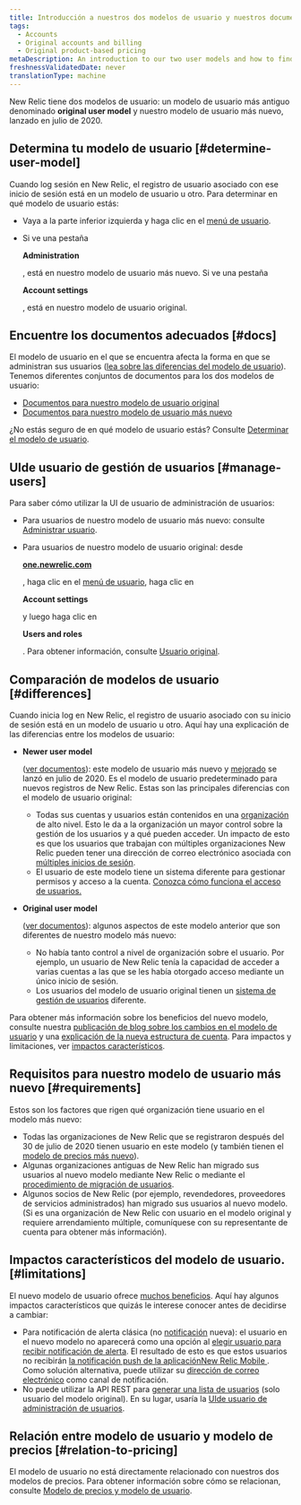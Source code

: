 ```yaml
---
title: Introducción a nuestros dos modelos de usuario y nuestros documentos de gestión de usuarios
tags:
  - Accounts
  - Original accounts and billing
  - Original product-based pricing
metaDescription: An introduction to our two user models and how to find the user management docs you need.
freshnessValidatedDate: never
translationType: machine
---
```



New Relic tiene dos modelos de usuario: un modelo de usuario más antiguo denominado <DoNotTranslate>**original user model**</DoNotTranslate> y nuestro modelo de usuario más nuevo, lanzado en julio de 2020.

## Determina tu modelo de usuario [#determine-user-model]

Cuando log sesión en New Relic, el registro de usuario asociado con ese inicio de sesión está en un modelo de usuario u otro. Para determinar en qué modelo de usuario estás:

* Vaya a la parte inferior izquierda y haga clic en el [menú de usuario](/docs/accounts/accounts-billing/general-account-settings/intro-account-settings).

* Si ve una pestaña

  <DoNotTranslate>**Administration**</DoNotTranslate>

  , está en nuestro modelo de usuario más nuevo. Si ve una pestaña

  <DoNotTranslate>**Account settings**</DoNotTranslate>

  , está en nuestro modelo de usuario original.

## Encuentre los documentos adecuados [#docs]

El modelo de usuario en el que se encuentra afecta la forma en que se administran sus usuarios ([lea sobre las diferencias del modelo de usuario](#differences)). Tenemos diferentes conjuntos de documentos para los dos modelos de usuario:

* [Documentos para nuestro modelo de usuario original](/docs/accounts/original-accounts-billing/original-users-roles/users-roles-original-user-model)
* [Documentos para nuestro modelo de usuario más nuevo](/docs/accounts/accounts-billing/new-relic-one-user-management/introduction-managing-users)

¿No estás seguro de en qué modelo de usuario estás? Consulte [Determinar el modelo de usuario](#determine-user-model).

## UIde usuario de gestión de usuarios [#manage-users]

Para saber cómo utilizar la UI de usuario de administración de usuarios:

* Para usuarios de nuestro modelo de usuario más nuevo: consulte [Administrar usuario](/docs/accounts/accounts-billing/new-relic-one-user-management/user-management-ui-and-tasks#where).

* Para usuarios de nuestro modelo de usuario original: desde

  <DoNotTranslate>**[one.newrelic.com](https://one.newrelic.com/all-capabilities)**</DoNotTranslate>

  , haga clic en el [menú de usuario](/docs/accounts/accounts-billing/general-account-settings/intro-account-settings), haga clic en

  <DoNotTranslate>**Account settings**</DoNotTranslate>

  y luego haga clic en

  <DoNotTranslate>**Users and roles**</DoNotTranslate>

  . Para obtener información, consulte [Usuario original](/docs/accounts/original-accounts-billing/original-users-roles/users-roles-original-user-model/).

## Comparación de modelos de usuario [#differences]

Cuando inicia log en New Relic, el registro de usuario asociado con su inicio de sesión está en un modelo de usuario u otro. Aquí hay una explicación de las diferencias entre los modelos de usuario:

* <DoNotTranslate>**Newer user model**</DoNotTranslate>

  ([ver documentos](/docs/accounts/accounts-billing/new-relic-one-user-management/introduction-managing-users)): este modelo de usuario más nuevo y [mejorado](https://www.newrelic.com/blog/how-to-relic/user-management-and-access-security) se lanzó en julio de 2020. Es el modelo de usuario predeterminado para nuevos registros de New Relic. Estas son las principales diferencias con el modelo de usuario original:

  * Todas sus cuentas y usuarios están contenidos en una [organización](/docs/new-relic-account-structure) de alto nivel. Esto le da a la organización un mayor control sobre la gestión de los usuarios y a qué pueden acceder. Un impacto de esto es que los usuarios que trabajan con múltiples organizaciones New Relic pueden tener una dirección de correo electrónico asociada con [múltiples inicios de sesión](/docs/accounts/accounts-billing/general-account-settings/factors-affecting-access-features-data/#account-access).
  * El usuario de este modelo tiene un sistema diferente para gestionar permisos y acceso a la cuenta. [Conozca cómo funciona el acceso de usuarios.](/docs/accounts/accounts-billing/new-relic-one-user-management/user-management-concepts#understand-concepts)

* <DoNotTranslate>**Original user model**</DoNotTranslate>

  ([ver documentos](/docs/accounts/original-accounts-billing/original-users-roles/users-roles-original-user-model/)): algunos aspectos de este modelo anterior que son diferentes de nuestro modelo más nuevo:

  * No había tanto control a nivel de organización sobre el usuario. Por ejemplo, un usuario de New Relic tenía la capacidad de acceder a varias cuentas a las que se les había otorgado acceso mediante un único inicio de sesión.
  * Los usuarios del modelo de usuario original tienen un [sistema de gestión de usuarios](/docs/accounts/original-accounts-billing/original-users-roles/users-roles-original-user-model) diferente.

Para obtener más información sobre los beneficios del nuevo modelo, consulte nuestra [publicación de blog sobre los cambios en el modelo de usuario](https://www.newrelic.com/blog/how-to-relic/user-management-and-access-security) y una [explicación de la nueva estructura de cuenta](/docs/accounts/accounts-billing/account-structure/new-relic-account-structure). Para impactos y limitaciones, ver [impactos característicos](#limitations).

## Requisitos para nuestro modelo de usuario más nuevo [#requirements]

Estos son los factores que rigen qué organización tiene usuario en el modelo más nuevo:

* Todas las organizaciones de New Relic que se registraron después del 30 de julio de 2020 tienen usuario en este modelo (y también tienen el [modelo de precios más nuevo](#pricing-plans)).
* Algunas organizaciones antiguas de New Relic han migrado sus usuarios al nuevo modelo mediante New Relic o mediante el [procedimiento de migración de usuarios](/docs/accounts/original-accounts-billing/original-users-roles/user-migration).
* Algunos socios de New Relic (por ejemplo, revendedores, proveedores de servicios administrados) han migrado sus usuarios al nuevo modelo. (Si es una organización de New Relic con usuario en el modelo original y requiere arrendamiento múltiple, comuníquese con su representante de cuenta para obtener más información).

## Impactos característicos del modelo de usuario. [#limitations]

El nuevo modelo de usuario ofrece [muchos beneficios](https://newrelic.com/blog/how-to-relic/user-management-and-access-security). Aquí hay algunos impactos característicos que quizás le interese conocer antes de decidirse a cambiar:

* Para notificación de alerta clásica (no [notificación](/docs/alerts-applied-intelligence/notifications/intro-notifications) nueva): el usuario en el nuevo modelo no aparecerá como una opción al [elegir usuario para recibir notificación de alerta](/docs/alerts-applied-intelligence/new-relic-alerts/alert-notifications/notification-channels-control-where-send-alerts/#user). El resultado de esto es que estos usuarios no recibirán [la notificación push de la aplicaciónNew Relic Mobile ](/docs/mobile-apps/new-relic-mobile-apps/authentication-alerts/alerting-new-relic-mobile-apps). Como solución alternativa, puede utilizar su [dirección de correo electrónico](/docs/alerts-applied-intelligence/new-relic-alerts/alert-notifications/notification-channels-control-where-send-alerts/#email) como canal de notificación.
* No puede utilizar la API REST para [generar una lista de usuarios](/docs/apis/rest-api-v2/account-examples-v2/listing-users-your-account/) (solo usuario del modelo original). En su lugar, usaría la [UIde usuario de administración de usuarios](/docs/accounts/accounts-billing/new-relic-one-user-management/user-management-ui-and-tasks#where).

## Relación entre modelo de usuario y modelo de precios [#relation-to-pricing]

El modelo de usuario no está directamente relacionado con nuestros dos modelos de precios. Para obtener información sobre cómo se relacionan, consulte [Modelo de precios y modelo de usuario](/docs/accounts/original-accounts-billing/original-product-based-pricing/overview-pricing-models#pricing-user-table).